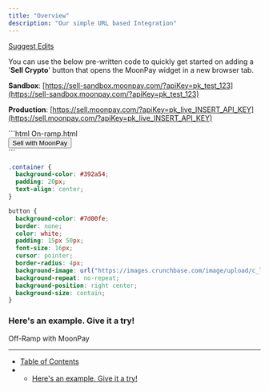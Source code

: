 ```yaml
---
title: "Overview"
description: "Our simple URL based Integration"
---
```


[Suggest Edits](/edit/off-ramp-how-to-integrate-using-simple-url)

You can use the below pre-written code to quickly get started on adding a '**Sell Crypto**' button that opens the MoonPay widget in a new browser tab.

**Sandbox**: [https://sell-sandbox.moonpay.com/?apiKey=pk_test_123](https://sell-sandbox.moonpay.com/?apiKey=pk_test_123)

**Production**: [https://sell.moonpay.com/?apiKey=pk_live_INSERT_API_KEY](https://sell.moonpay.com/?apiKey=pk_live_INSERT_API_KEY)

<CodeGroup>
  ```html On-ramp.html
  <!--Opens the MoonPay widget in a new browser tab-->
  <body>
      <div class="container">
          <button onclick="window.open('https://sell-sandbox.moonpay.com/?apiKey=pk_test_123', '_blank')">Sell with MoonPay</button>
      </div>
  </body>
  ```

```css On-ramp.css
.container {
  background-color: #392a54;
  padding: 20px;
  text-align: center;
}

button {
  background-color: #7d00fe;
  border: none;
  color: white;
  padding: 15px 50px;
  font-size: 16px;
  cursor: pointer;
  border-radius: 4px;
  background-image: url("https://images.crunchbase.com/image/upload/c_lpad,h_170,w_170,f_auto,b_white,q_auto:eco,dpr_1/jglje7ar0xc6j5lvai6t");
  background-repeat: no-repeat;
  background-position: right center;
  background-size: contain;
}
```

</CodeGroup>

### Here's an example. Give it a try!

Off-Ramp with MoonPay

---

- [Table of Contents](#)
- - [Here's an example. Give it a try!](#heres-an-example-give-it-a-try)
